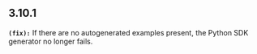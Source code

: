 ## 3.10.1
**`(fix):`** If there are no autogenerated examples present, the Python SDK generator no longer fails.

